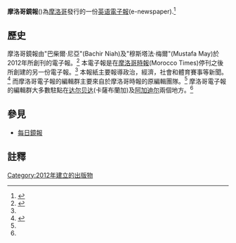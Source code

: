 {{Infobox newspaper
| name         = 摩洛哥鏡報<br>({{lang|en|Morocco Mirror}})
| logo         = 
| image        = 
| caption       = 
| type         = [[日報|日報]]
| format        = [[電子報|電子報]]
| owners        = 
| founder       = 巴柴爾·尼亞(Bachir Niah)<br/>穆斯塔法·梅爾(Mustafa May)
| publisher      = 
| editor        = 
| chiefeditor     = 
| assoceditor     = 
| maneditor      = 
| newseditor      = 
| managingeditordesign = 
| campuseditor     = 
| campuschief     = 
| opeditor       = 
| sportseditor     = 
| photoeditor     = 
| staff        = 
| foundation      = {{start date and age|2012}}
| political      = 
| language       =[[英語|英語]]
| ceased publication  = 
| headquarters     = 
| circulation     = 
| sister newspapers  = 
| ISSN         = 
| oclc         = 
| website       = [http://www.moroccomirror.com/ ''摩洛哥鏡報'']
}}

'''摩洛哥鏡報'''({{lang|en|Morocco Mirror}})為[[摩洛哥|摩洛哥]]發行的一份[[英语|英语]][[電子報|電子報]](e-newspaper).<ref name=pr>{{cite web|title=Electronic Journalism: New Anglophone Newspaper Launched in Morocco|url=http://www.pr.com/press-release/460008|work=PR News|accessdate=1 October 2013|location=Agadir|date=8 December 2012|archive-date=2016-09-27|archive-url=https://web.archive.org/web/20160927192344/http://www.pr.com/press-release/460008|dead-url=no}}</ref>

==歷史==
摩洛哥鏡報由"巴柴爾·尼亞"(Bachir Niah)及"穆斯塔法·梅爾"(Mustafa May)於2012年所創刊的電子報。<ref>{{cite news|title=About Us|url=http://www.moroccomirror.com/index.php/about-us|accessdate=1 October 2013|work=Morocco Mirror|archive-url=https://web.archive.org/web/20131025183800/http://moroccomirror.com/index.php/about-us|archive-date=2013-10-25|dead-url=yes}}</ref> 本電子報是在[[摩洛哥時報|摩洛哥時報]](Morocco Times)停刊之後所創建的另一份電子報。<ref name=top/> 本報紙主要報導政治，經濟，社會和體育賽事等新聞。<ref name=top>{{cite web|title=New Online English Daily in Morocco|url=http://www.topix.com/forum/world/morocco/T95T2LE3K4BO9KKD6|work=Topix|accessdate=1 October 2013|date=2 December 2002|archive-date=2014-10-18|archive-url=https://web.archive.org/web/20141018105047/http://www.topix.com/forum/world/morocco/T95T2LE3K4BO9KKD6|dead-url=no}}</ref> 而摩洛哥電子報的編輯群主要來自於摩洛哥時報的原編輯團隊。<ref name=pr/> 摩洛哥電子報的編輯群大多數駐點在[[达尔贝达|达尔贝达]](卡薩布蘭加)及[[阿加迪尔|阿加迪尔]]兩個地方。<ref name=pr/>

==參見==
*[[每日鏡報|每日鏡報]]

==註釋==
{{reflist}}

{{DEFAULTSORT:Morocco Mirror}}
[[Category:2012年建立的出版物|Category:2012年建立的出版物]]